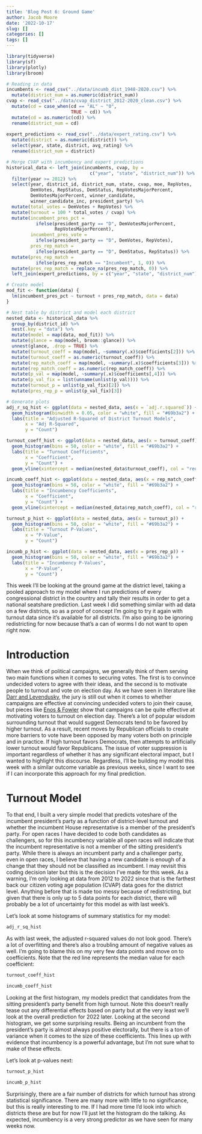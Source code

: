 ```yaml
---
title: 'Blog Post 6: Ground Game'
author: Jacob Moore
date: '2022-10-17'
slug: []
categories: []
tags: []
---
```

```r
library(tidyverse)
library(sf)
library(plotly)
library(broom)

# Reading in data
incumbents <- read_csv("../data/incumb_dist_1948-2020.csv") %>% 
  mutate(district_num = as.numeric(district_num))
cvap <- read_csv("../data/cvap_district_2012-2020_clean.csv") %>% 
  mutate(cd = case_when(cd == "AL" ~ "0",
                        TRUE ~ cd)) %>% 
  mutate(cd = as.numeric(cd)) %>% 
  rename(district_num = cd) 
  
expert_predictions <- read_csv("../data/expert_rating.csv") %>% 
  mutate(district = as.numeric(district)) %>% 
  select(year, state, district, avg_rating) %>% 
  rename(district_num = district)

# Merge CVAP with incumbency and expert predictions
historical_data <- left_join(incumbents, cvap, by = 
                               c("year", "state", "district_num")) %>% 
  filter(year >= 2012) %>% 
  select(year, district_id, district_num, state, cvap, moe, RepVotes, 
         DemVotes, RepStatus, DemStatus, RepVotesMajorPercent, 
         DemVotesMajorPercent, winner_candidate, 
         winner_candidate_inc, president_party) %>% 
  mutate(total_votes = DemVotes + RepVotes) %>% 
  mutate(turnout = 100 * total_votes / cvap) %>% 
  mutate(incumbent_pres_pct = 
           ifelse(president_party == "D", DemVotesMajorPercent,
                  RepVotesMajorPercent),
         incumbent_pres_vote = 
           ifelse(president_party == "D", DemVotes, RepVotes),
         pres_rep_match = 
           ifelse(president_party == "D", DemStatus, RepStatus)) %>% 
  mutate(pres_rep_match = 
           ifelse(pres_rep_match == "Incumbent", 1, 0)) %>% 
  mutate(pres_rep_match = replace_na(pres_rep_match, 0)) %>% 
  left_join(expert_predictions, by = c("year", "state", "district_num"))

# Create model
mod_fit <- function(data) {
  lm(incumbent_pres_pct ~ turnout + pres_rep_match, data = data)
}

# Nest table by district and model each district
nested_data <- historical_data %>% 
  group_by(district_id) %>% 
  nest(.key = "data") %>% 
  mutate(model = map(data, mod_fit)) %>% 
  mutate(glance = map(model, broom::glance)) %>% 
  unnest(glance, .drop = TRUE) %>% 
  mutate(turnout_coeff = map(model, ~summary(.x)$coefficients[2])) %>% 
  mutate(turnout_coeff = as.numeric(turnout_coeff)) %>% 
  mutate(rep_match_coeff = map(model, ~summary(.x)$coefficients[3])) %>% 
  mutate(rep_match_coeff = as.numeric(rep_match_coeff)) %>% 
  mutate(p_val = map(model, ~summary(.x)$coefficients[,4])) %>% 
  mutate(p_val_fix = list(unname(unlist(p_val)))) %>% 
  mutate(turnout_p = unlist(p_val_fix)[2]) %>% 
  mutate(pres_rep_p = unlist(p_val_fix)[3])

# Generate plots
adj_r_sq_hist <- ggplot(data = nested_data, aes(x = `adj.r.squared`)) +
  geom_histogram(binwidth = 0.05, color = "white", fill = "#69b3a2") +
  labs(title = "Adjusted R-Squared of District Turnout Models",
       x = "Adj R-Squared",
       y = "Count")

turnout_coeff_hist <- ggplot(data = nested_data, aes(x = turnout_coeff)) +
  geom_histogram(bins = 50, color = "white", fill = "#69b3a2") +
  labs(title = "Turnout Coefficients",
       x = "Coefficient",
       y = "Count") +
  geom_vline(xintercept = median(nested_data$turnout_coeff), col = "red")

incumb_coeff_hist <- ggplot(data = nested_data, aes(x = rep_match_coeff)) +
  geom_histogram(bins = 50, color = "white", fill = "#69b3a2") +
  labs(title = "Incumbency Coefficients",
       x = "Coefficient",
       y = "Count") +
  geom_vline(xintercept = median(nested_data$rep_match_coeff), col = "red")

turnout_p_hist <- ggplot(data = nested_data, aes(x = turnout_p)) +
  geom_histogram(bins = 50, color = "white", fill = "#69b3a2") +
  labs(title = "Turnout P-Values",
       x = "P-Value",
       y = "Count")

incumb_p_hist <- ggplot(data = nested_data, aes(x = pres_rep_p)) +
  geom_histogram(bins = 50, color = "white", fill = "#69b3a2") +
  labs(title = "Incumbency P-Values",
       x = "P-Value",
       y = "Count")
```
This week I'll be looking at the ground game at the district level, taking a pooled approach to my model where I run predictions of every congressional district in the country and tally their results in order to get a national seatshare prediction. Last week I did something similar with ad data on a few districts, so as a proof of concept I'm going to try it again with turnout data since it's available for all districts. I'm also going to be ignoring redistricting for now because that's a can of worms I do not want to open right now.

# Introduction

When we think of political campaigns, we generally think of them serving two main functions when it comes to securing votes. The first is to convince undecided voters to agree with their ideas, and the second is to motivate people to turnout and vote on election day. As we have seen in literature like [Darr and Levendusky](https://hollis.harvard.edu/primo-explore/fulldisplay?docid=TN_cdi_gale_infotracacademiconefile_A375757032&context=PC&vid=HVD2&search_scope=everything&tab=everything&lang=en_US), the jury is still out when it comes to whether campaigns are effective at convincing undecided voters to join their cause, but pieces like [Enos & Fowler](https://hollis.harvard.edu/primo-explore/fulldisplay?docid=TN_cdi_proquest_journals_2117059848&context=PC&vid=HVD2&search_scope=everything&tab=everything&lang=en_US) show that campaigns can be quite effective at motivating voters to turnout on election day. There's a lot of popular wisdom surrounding turnout that would suggest Democrats tend to be favored by higher turnout. As a result, recent moves by Republican officials to create more barriers to vote have been opposed by many voters both on principle and in practice. If high turnout favors Democrats, then attempts to artificially lower turnout would favor Republicans. The issue of voter suppression is important regardless of whether it has any significant electoral impact, but I wanted to highlight this discourse. Regardless, I'll be building my model this week with a similar outcome variable as previous weeks, since I want to see if I can incorporate this approach for my final prediction.

# Turnout Model

To that end, I built a very simple model that predicts voteshare of the incumbent president's party as a function of district-level turnout and whether the incumbent House representative is a member of the president's party. For open races I have decided to code both candidates as challengers, so for this incumbency variable all open races will indicate that the incumbent representative is not a member of the sitting president's party. While there is always an incumbent party and a challenger party, even in open races, I believe that having a new candidate is enough of a change that they should not be classified as incumbent. I may revisit this coding decision later but this is the decision I've made for this week. As a warning, I'm only looking at data from 2012 to 2022 since that is the farthest back our citizen voting age population (CVAP) data goes for the district level. Anything before that is made too messy because of redistricting, but given that there is only up to 5 data points for each district, there will probably be a lot of uncertainty for this model as with last week's.

Let's look at some histograms of summary statistics for my model:

```r
adj_r_sq_hist
```

As with last week, the adjusted r-squared values do not look good. There's a lot of overfitting and there's also a troubling amount of negative values as well. I'm going to blame this on my very few data points and move on to coefficients. Note that the red line represents the median value for each coefficient:

```r
turnout_coeff_hist
```

```r
incumb_coeff_hist
```

Looking at the first histogram, my models predict that candidates from the sitting president's party benefit from high turnout. Note this doesn't really tease out any differential effects based on party but at the very least we'll look at the overall prediction for 2022 later. Looking at the second histogram, we get some surprising results. Being an incumbent from the president's party is almost always positive electorally, but there is a ton of variance when it comes to the size of these coefficients. This lines up with evidence that incumbency is a powerful advantage, but I'm not sure what to make of these effects.

Let's look at p-values next:

```r
turnout_p_hist
```

```r
incumb_p_hist
```

Surprisingly, there are a fair number of districts for which turnout has strong statistical significance. There are many more with little to no significance, but this is really interesting to me. If I had more time I'd look into which districts these are but for now I'll just let the histogram do the talking. As expected, incumbency is a very strong predictor as we have seen for many weeks now. 